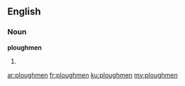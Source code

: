 ==English==

===Noun===
'''ploughmen'''

# {{plural of|[[ploughman]]}}

[[ar:ploughmen]]
[[fr:ploughmen]]
[[ku:ploughmen]]
[[my:ploughmen]]
